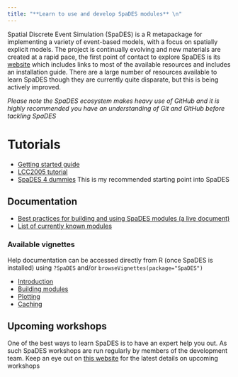 ```yaml
---
title: "**Learn to use and develop SpaDES modules** \n"
---
```

    
Spatial Discrete Event Simulation (SpaDES) is a R metapackage for implementing a variety of event-based models, with a focus on spatially explicit models. The project is continually evolving and new materials are created at a rapid pace, the first point of contact to explore SpaDES is its [website](https://spades.predictiveecology.org/) which includes links to most of the available resources and includes an installation guide. There are a large number of resources available to learn SpaDES though they are currently quite disparate, but this is being actively improved. 

*Please note the SpaDES ecosystem makes heavy use of GitHub and it is highly recommended you have an understanding of Git and GitHub before tackling SpaDES*

# Tutorials
- [Getting started guide](https://github.com/PredictiveEcology/SpaDES/wiki/Getting-Started-Guide)
- [LCC2005 tutorial](https://github.com/PredictiveEcology/SpaDES-modules/blob/master/modules/LCC2005/LCC2005.Rmd)
- [SpaDES 4 dummies](https://github.com/CeresBarros/SpaDES4Dummies) This is my recommended starting point into SpaDES

## Documentation
- [Best practices for building and using SpaDES modules (a live document)](https://docs.google.com/document/d/19QmQ5sErqbXF_mgv3M50SnRQJBciFvCV_LuJDsj0qKA/edit#heading=h.hbupysrpqzjk)
- [List of currently known modules](https://github.com/PredictiveEcology/SpaDES-modules/wiki/Current-modules-in-development)

### Available vignettes
Help documentation can be accessed directly from R (once SpaDES is installed) using `?SpaDES` and/or `browseVignettes(package="SpaDES")`

- [Introduction](https://spades-core.predictiveecology.org/articles/i-introduction.html)
- [Building modules](https://spades-core.predictiveecology.org/articles/ii-modules.html)
- [Plotting](https://quickplot.predictiveecology.org/articles/iii-plotting.html)
- [Caching](https://spades.predictiveecology.org/articles/iii-cache.html)

## Upcoming workshops
One of the best ways to learn SpaDES is to have an expert help you out. As such SpaDES workshops are run regularly by members of the development team. Keep an eye out on [this website](https://spades-workshops.predictiveecology.org/) for the latest details on upcoming workshops

